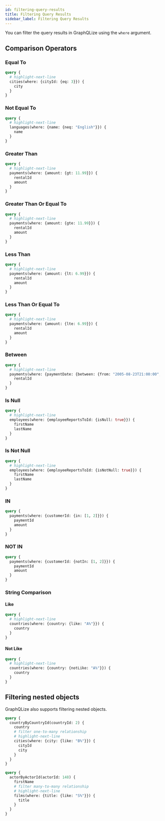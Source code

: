```yaml
---
id: filtering-query-results
title: Filtering Query Results
sidebar_label: Filtering Query Results
---
```


You can filter the query results in GraphQLize using the `where` argument. 

## Comparison Operators

### Equal To

```graphql
query {
  # highlight-next-line
  cities(where: {cityId: {eq: 3}}) {
    city
  }
}
```
### Not Equal To

```graphql
query {
  # highlight-next-line
  languages(where: {name: {neq: "English"}}) {
    name
  }
}
```

### Greater Than

```graphql
query {
  # highlight-next-line
  payments(where: {amount: {gt: 11.99}}) {
    rentalId
    amount
  }
}
```

### Greater Than Or Equal To

```graphql
query {
  # highlight-next-line
  payments(where: {amount: {gte: 11.99}}) {
    rentalId
    amount
  }
}
```
### Less Than 

```graphql
query {
  # highlight-next-line
  payments(where: {amount: {lt: 6.99}}) {
    rentalId
    amount
  }
}
```
### Less Than Or Equal To

```graphql
query {
  # highlight-next-line
  payments(where: {amount: {lte: 6.99}}) {
    rentalId
    amount
  }
}
```

### Between

```graphql
query {
  # highlight-next-line
  payments(where: {paymentDate: {between: {from: "2005-08-23T21:00:00", to: "2005-08-23T21:03:00"}}}) {
    rentalId
  }
}
```

### Is Null

```graphql
query {
  # highlight-next-line
  employees(where: {employeeReportsToId: {isNull: true}}) {
    firstName
    lastName
  }
}
```

### Is Not Null

```graphql
query {
  # highlight-next-line
  employees(where: {employeeReportsToId: {isNotNull: true}}) {
    firstName
    lastName
  }
}
```

### IN

```graphql
query {
  payments(where: {customerId: {in: [1, 2]}}) {
    paymentId
    amount
  }
}
```
### NOT IN

```graphql
query {
  payments(where: {customerId: {notIn: [1, 2]}}) {
    paymentId
    amount
  }
}
```

### String Comparison

#### Like

```graphql
query {
  # highlight-next-line
  countries(where: {country: {like: "A%"}}) {
    country
  }
}
```
#### Not Like
```graphql
query {
  # highlight-next-line
  countries(where: {country: {notLike: "A%"}}) {
    country
  }
}
```

## Filtering nested objects

GraphQLize also supports filtering nested objects. 

```graphql
query {
  countryByCountryId(countryId: 2) {
    country
    # filter one-to-many relationship
    # highlight-next-line
    cities(where: {city: {like: "B%"}}) {
      cityId
      city
    }
  }
}
```

```graphql
query {
  actorByActorId(actorId: 148) {
    firstName
    # filter many-to-many relationship
    # highlight-next-line
    films(where: {title: {like: "S%"}}) {
      title
    }
  }
}
```